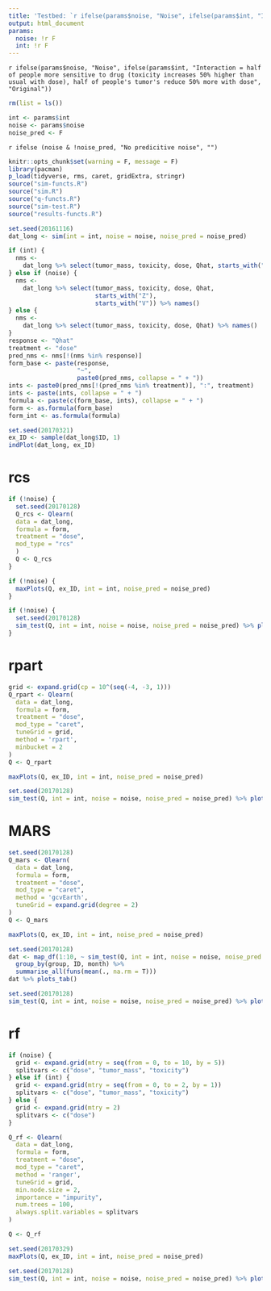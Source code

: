```yaml
---
title: 'Testbed: `r ifelse(params$noise, "Noise", ifelse(params$int, "Interaction", "Original"))` negative of tumor mass is only reward'
output: html_document
params:
  noise: !r F
  int: !r F
---
```


`r ifelse(params$noise, "Noise", ifelse(params$int, "Interaction = half of people more sensitive to drug (toxicity increases 50% higher than usual with dose), half of people's tumor's reduce 50% more with dose", "Original"))`

```r
rm(list = ls())
```

```r
int <- params$int
noise <- params$noise
noise_pred <- F
```

`r ifelse (noise & !noise_pred, "No predicitive noise", "")`

```r
knitr::opts_chunk$set(warning = F, message = F)
library(pacman)
p_load(tidyverse, rms, caret, gridExtra, stringr)
source("sim-functs.R")
source("sim.R")
source("q-functs.R")
source("sim-test.R")
source("results-functs.R")
```

```r
set.seed(20161116)
dat_long <- sim(int = int, noise = noise, noise_pred = noise_pred)
```

```r
if (int) {
  nms <-
    dat_long %>% select(tumor_mass, toxicity, dose, Qhat, starts_with("X")) %>% names()
} else if (noise) {
  nms <-
    dat_long %>% select(tumor_mass, toxicity, dose, Qhat,
                        starts_with("Z"),
                        starts_with("V")) %>% names()
} else {
  nms <-
    dat_long %>% select(tumor_mass, toxicity, dose, Qhat) %>% names()
}
response <- "Qhat"
treatment <- "dose"
pred_nms <- nms[!(nms %in% response)]
form_base <- paste(response,
                   "~",
                   paste0(pred_nms, collapse = " + "))
ints <- paste0(pred_nms[!(pred_nms %in% treatment)], ":", treatment)
ints <- paste(ints, collapse = " + ")
formula <- paste(c(form_base, ints), collapse = " + ")
form <- as.formula(form_base)
form_int <- as.formula(formula)
```

```r
set.seed(20170321)
ex_ID <- sample(dat_long$ID, 1)
indPlot(dat_long, ex_ID)
```

# rcs
```r
if (!noise) {
  set.seed(20170128)
  Q_rcs <- Qlearn(
  data = dat_long,
  formula = form,
  treatment = "dose",
  mod_type = "rcs"
  )
  Q <- Q_rcs
}
```

```r
if (!noise) {
  maxPlots(Q, ex_ID, int = int, noise_pred = noise_pred)
}
```

```r
if (!noise) {
  set.seed(20170128)
  sim_test(Q, int = int, noise = noise, noise_pred = noise_pred) %>% plots_tab()
}
```


# rpart
```r
grid <- expand.grid(cp = 10^(seq(-4, -3, 1)))
Q_rpart <- Qlearn(
  data = dat_long,
  formula = form,
  treatment = "dose",
  mod_type = "caret",
  tuneGrid = grid,
  method = 'rpart',
  minbucket = 2
)
Q <- Q_rpart
```

```r
maxPlots(Q, ex_ID, int = int, noise_pred = noise_pred)
```

```r
set.seed(20170128)
sim_test(Q, int = int, noise = noise, noise_pred = noise_pred) %>% plots_tab()
```

# MARS
```r
set.seed(20170128)
Q_mars <- Qlearn(
  data = dat_long,
  formula = form,
  treatment = "dose",
  mod_type = "caret",
  method = 'gcvEarth',
  tuneGrid = expand.grid(degree = 2)
)
Q <- Q_mars
```

```r
maxPlots(Q, ex_ID, int = int, noise_pred = noise_pred)
```

```r
set.seed(20170128)
dat <- map_df(1:10, ~ sim_test(Q, int = int, noise = noise, noise_pred = noise_pred)) %>%
  group_by(group, ID, month) %>%
  summarise_all(funs(mean(., na.rm = T)))
dat %>% plots_tab() 
```

```r
set.seed(20170128)
sim_test(Q, int = int, noise = noise, noise_pred = noise_pred) %>% plots_tab()
```


# rf
```r
if (noise) {
  grid <- expand.grid(mtry = seq(from = 0, to = 10, by = 5))
  splitvars <- c("dose", "tumor_mass", "toxicity")
} else if (int) {
  grid <- expand.grid(mtry = seq(from = 0, to = 2, by = 1))
  splitvars <- c("dose", "tumor_mass", "toxicity")
} else {
  grid <- expand.grid(mtry = 2)
  splitvars <- c("dose")
}

Q_rf <- Qlearn(
  data = dat_long,
  formula = form,
  treatment = "dose",
  mod_type = "caret",
  method = 'ranger',
  tuneGrid = grid,
  min.node.size = 2,
  importance = "impurity",
  num.trees = 100,
  always.split.variables = splitvars
)

Q <- Q_rf
```

```r
set.seed(20170329)
maxPlots(Q, ex_ID, int = int, noise_pred = noise_pred)
```

```r
set.seed(20170128)
sim_test(Q, int = int, noise = noise, noise_pred = noise_pred) %>% plots_tab()
```